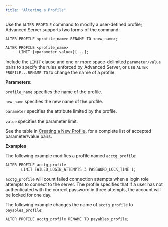 ```yaml
---
title: "Altering a Profile"
---
```


<div id="altering_a_profile" class="registered_link"></div>

Use the `ALTER PROFILE` command to modify a user-defined profile; Advanced Server supports two forms of the command:

```text
ALTER PROFILE <profile_name> RENAME TO <new_name>;

ALTER PROFILE <profile_name>
      LIMIT {<parameter value>}[...];
```

Include the `LIMIT` clause and one or more space-delimited `parameter/value` pairs to specify the rules enforced by Advanced Server, or use `ALTER PROFILE...RENAME TO` to change the name of a profile.

**Parameters:**

`profile_name` specifies the name of the profile.

`new_name` specifies the new name of the profile.

`parameter` specifies the attribute limited by the profile.

`value` specifies the parameter limit.

See the table in [Creating a New Profile](01_creating_a_new_profile/#creating_a_new_profile), for a complete list of accepted parameter/value pairs.

**Examples**

The following example modifies a profile named `acctg_profile`:

```text
ALTER PROFILE acctg_profile
       LIMIT FAILED_LOGIN_ATTEMPTS 3 PASSWORD_LOCK_TIME 1;
```

`acctg_profile` will count failed connection attempts when a login role attempts to connect to the server. The profile specifies that if a user has not authenticated with the correct password in three attempts, the account will be locked for one day.

The following example changes the name of `acctg_profile` to `payables_profile`:

```text
ALTER PROFILE acctg_profile RENAME TO payables_profile;
```
